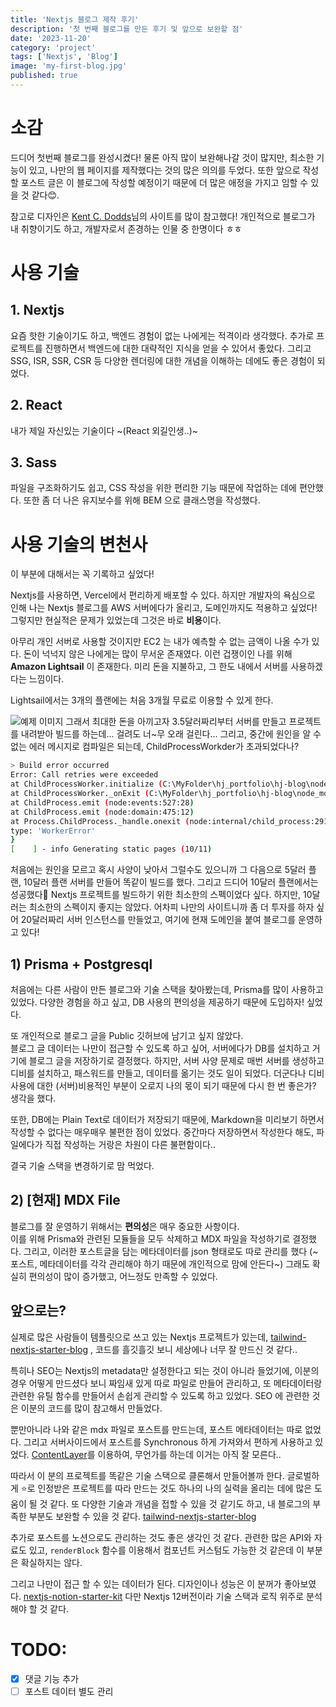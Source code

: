 ```yaml
---
title: 'Nextjs 블로그 제작 후기'
description: '첫 번째 블로그를 만든 후기 및 앞으로 보완할 점'
date: '2023-11-20'
category: 'project'
tags: ['Nextjs', 'Blog']
image: 'my-first-blog.jpg'
published: true
---
```


# 소감

드디어 첫번째 블로그를 완성시켰다! 물론 아직 많이 보완해나갈 것이 많지만,
최소한 기능이 있고, 나만의 웹 페이지를 제작했다는 것의 많은 의의를 두었다.
또한 앞으로 작성할 포스트 글은 이 블로그에 작성할 예정이기 때문에 더 많은 애정을 가지고 임할 수 있을 것 같다😊.

참고로 디자인은 [Kent C. Dodds](https://kentcdodds.com/)님의 사이트를 많이 참고했다!
개인적으로 블로그가 내 취향이기도 하고, 개발자로서 존경하는 인물 중 한명이다 ㅎㅎ

# 사용 기술

## 1. Nextjs

요즘 핫한 기술이기도 하고, 백엔드 경험이 없는 나에게는 적격이라 생각했다. 추가로 프로젝트를 진행하면서 백엔드에 대한 대략적인 지식을 얻을 수 있어서 좋았다.
그리고 SSG, ISR, SSR, CSR 등 다양한 렌더링에 대한 개념을 이해하는 데에도 좋은 경험이 되었다.

## 2. React

내가 제일 자신있는 기술이다 ~(React 외길인생..)~

## 3. Sass

파일을 구조화하기도 쉽고, CSS 작성을 위한 편리한 기능 때문에 작업하는 데에 편안했다.
또한 좀 더 나은 유지보수를 위해 BEM 으로 클래스명을 작성했다.

# 사용 기술의 변천사

이 부분에 대해서는 꼭 기록하고 싶었다!

Nextjs를 사용하면, Vercel에서 편리하게 배포할 수 있다.
하지만 개발자의 욕심으로 인해 나는 Nextjs 블로그를 AWS 서버에다가 올리고, 도메인까지도 적용하고 싶었다!
그렇지만 현실적은 문제가 있었는데 그것은 바로 **비용**이다.

아무리 개인 서버로 사용할 것이지만 EC2 는 내가 예측할 수 없는 금액이 나올 수가 있다. 돈이 넉넉지 않은 나에게는 많이 무서운 존재였다.
이런 겁쟁이인 나를 위해 **Amazon Lightsail** 이 존재한다. 미리 돈을 지불하고, 그 한도 내에서 서버를 사용하겠다는 느낌이다.

Lightsail에서는 3개의 플랜에는 처음 3개월 무료로 이용할 수 있게 한다.

![예제 이미지](/images/posts/my-first-blog/lightsail-plan.png)
그래서 최대한 돈을 아끼고자 3.5달러짜리부터 서버를 만들고 프로젝트를 내려받아 빌드를 하는데...
걸려도 너~무 오래 걸린다... 그리고, 중간에 원인을 알 수 없는 에러 메시지로 컴파일은 되는데, ChildProcessWorkder가 초과되었다나?

```bash
> Build error occurred
Error: Call retries were exceeded
at ChildProcessWorker.initialize (C:\MyFolder\hj_portfolio\hj-blog\node_modules\next\dist\compiled\jest-worker\index.js:1:11661)
at ChildProcessWorker._onExit (C:\MyFolder\hj_portfolio\hj-blog\node_modules\next\dist\compiled\jest-worker\index.js:1:12599)
at ChildProcess.emit (node:events:527:28)
at ChildProcess.emit (node:domain:475:12)
at Process.ChildProcess._handle.onexit (node:internal/child_process:291:12) {
type: 'WorkerError'
}
[    ] - info Generating static pages (10/11)
```

처음에는 원인을 모르고 혹시 사양이 낮아서 그럴수도 있으니까 그 다음으로 5달러 플랜, 10달러 플랜 서버를 만들어 똑같이 빌드를 했다.
그리고 드디어 10달러 플랜에서는 성공했다🎉 Nextjs 프로젝트를 빌드하기 위한 최소한의 스펙이었다 싶다.
하지만, 10달러는 최소한의 스펙이지 좋지는 않았다. 어차피 나만의 사이트니까 좀 더 투자를 하자 싶어 20달러짜리 서버 인스턴스를 만들었고,
여기에 현재 도메인을 붙여 블로그를 운영하고 있다!

## 1) Prisma + Postgresql

처음에는 다른 사람이 만든 블로그와 기술 스택을 찾아봤는데, Prisma를 많이 사용하고 있었다.
다양한 경험을 하고 싶고, DB 사용의 편의성을 제공하기 때문에 도입하자! 싶었다.

또 개인적으로 블로그 글을 Public 깃허브에 남기고 싶지 않았다.  
블로그 글 데이터는 나만이 접근할 수 있도록 하고 싶어, 서버에다가 DB를 설치하고 거기에 블로그 글을 저장하기로 결정했다.
하지만, 서버 사양 문제로 매번 서버를 생성하고 디비를 설치하고, 패스워드를 만들고, 데이터를 옮기는 것도 일이 되었다.
더군다나 디비 사용에 대한 (서버)비용적인 부분이 오로지 나의 몫이 되기 때문에 다시 한 번 좋은가? 생각을 했다.

또한, DB에는 Plain Text로 데이터가 저장되기 때문에, Markdown을 미리보기 하면서 작성할 수 없다는 매우매우 불편한 점이 있었다.
중간마다 저장하면서 작성한다 해도, 파일에다가 직접 작성하는 거랑은 차원이 다른 불편함이다..

결국 기술 스택을 변경하기로 맘 먹었다.

## 2) [현재] MDX File

블로그를 잘 운영하기 위해서는 **편의성**은 매우 중요한 사항이다.  
이를 위해 Prisma와 관련된 모듈들을 모두 삭제하고 MDX 파일을 작성하기로 결정했다.
그리고, 이러한 포스트글을 담는 메타데이터를 json 형태로도 따로 관리를 했다 (~포스트, 메타데이터를 각각 관리해야 하기 때문에 개인적으로 맘에 안든다~)
그래도 확실히 편의성이 많이 증가했고, 어느정도 만족할 수 있었다.

## 앞으로는?

실제로 많은 사람들이 템플릿으로 쓰고 있는 Nextjs 프로젝트가 있는데,
[tailwind-nextjs-starter-blog](https://github.com/timlrx/tailwind-nextjs-starter-blog/tree/main)
, 코드를 흘깃흘깃 보니 세상에나 너무 잘 만드신 것 같다..

특히나 SEO는 Nextjs의 metadata만 설정한다고 되는 것이 아니라 들었기에,
이분의 경우 어떻게 만드셨다 보니 짜임새 있게 따로 파일로 만들어 관리하고, 또 메타데이터랑 관련한 유틸 함수를 만들어서 손쉽게 관리할 수 있도록 하고 있었다.
SEO 에 관련한 것은 이분의 코드를 많이 참고해서 만들었다.

뿐만아니라 나와 같은 mdx 파일로 포스트를 만드는데, 포스트 메타데이터는 따로 없었다. 그리고 서버사이드에서 포스트를 Synchronous 하게 가져와서 편하게 사용하고 있었다.
[ContentLayer](https://contentlayer.dev/)를 이용하여, 무언가를 하는데 이거는 아직 잘 모른다..

따라서 이 분의 프로젝트를 똑같은 기술 스택으로 클론해서 만들어볼까 한다.
글로벌하게 ⭐로 인정받은 프로젝트를 따라 만드는 것도 하나의 나의 실력을 올리는 데에 많은 도움이 될 것 같다.
또 다양한 기술과 개념을 접할 수 있을 것 같기도 하고, 내 블로그의 부족한 부분도 보완할 수 있을 것 같다.
[tailwind-nextjs-starter-blog](https://github.com/timlrx/tailwind-nextjs-starter-blog/tree/main)

추가로 포스트를 노션으로도 관리하는 것도 좋은 생각인 것 같다. 관련한 많은 API와 자료도 있고,
`renderBlock` 함수를 이용해서 컴포넌트 커스텀도 가능한 것 같은데 이 부분은 확실하지는 않다.

그리고 나만이 접근 할 수 있는 데이터가 된다. 디자인이나 성능은 이 분꺼가 좋아보였다.
[nextjs-notion-starter-kit](https://github.com/transitive-bullshit/nextjs-notion-starter-kit)
다만 Nextjs 12버전이라 기술 스택과 로직 위주로 분석해야 할 것 같다.

# TODO:
- [x] 댓글 기능 추가
- [ ] 포스트 데이터 별도 관리
